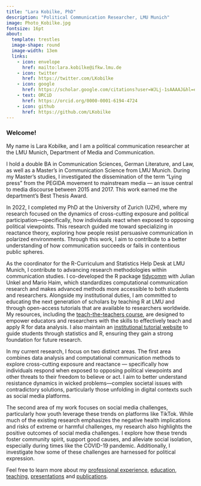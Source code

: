 ```yaml
---
title: "Lara Kobilke, PhD"
description: "Political Communication Researcher, LMU Munich"
image: Photo_Kobilke.jpg
fontsize: 16pt
about: 
  template: trestles
  image-shape: round
  image-width: 13em
  links:
    - icon: envelope
      href: mailto:lara.kobilke@ifkw.lmu.de
    - icon: twitter
      href: https://twitter.com/LKobilke
    - icon: google
      href: https://scholar.google.com/citations?user=WJLj-1sAAAAJ&hl=en
    - text: ORCiD
      href: https://orcid.org/0000-0001-6194-4724 
    - icon: github
      href: https://github.com/LKobilke
---
```


### Welcome!

::: {#hero-heading}
My name is Lara Kobilke, and I am a political communication researcher at the LMU Munich, Department of Media and Communication.

I hold a double BA in Communication Sciences, German Literature, and Law, as well as a Master's in Communication Science from LMU Munich. During my Master's studies, I investigated the dissemination of the term “Lying press” from the PEGIDA movement to mainstream media — an issue central to media discourse between 2015 and 2017. This work earned me the department’s Best Thesis Award.

In 2022, I completed my PhD at the University of Zurich (UZH), where my research focused on the dynamics of cross-cutting exposure and political participation—specifically, how individuals react when exposed to opposing political viewpoints. This research guided me toward specializing in reactance theory, exploring how people resist persuasive communication in polarized environments. Through this work, I aim to contribute to a better understanding of how communication succeeds or fails in contentious public spheres.

As the coordinator for the R-Curriculum and Statistics Help Desk at LMU Munich, I contribute to advancing research methodologies within communication studies. I co-developed the R package [tidycomm](https://cran.r-project.org/web/packages/tidycomm/index.html) with Julian Unkel and Mario Haim, which standardizes computational communication research and makes advanced methods more accessible to both students and researchers. Alongside my institutional duties, I am committed to educating the next generation of scholars by teaching R at LMU and through open-access tutorials that are available to researchers worldwide. My resources, including the [teach-the-teachers course](https://lkobilke.github.io/introduction_to_R/), are designed to empower educators and researchers with the skills to effectively teach and apply R for data analysis. I also maintain an [institutional tutorial website](https://datenanalyse.ifkw.lmu.de/) to guide students through statistics and R, ensuring they gain a strong foundation for future research.

In my current research, I focus on two distinct areas. The first area combines data analysis and computational communication methods to explore cross-cutting exposure and reactance — specifically how individuals respond when exposed to opposing political viewpoints and other threats to their freedom to believe or act. I aim to better understand resistance dynamics in wicked problems—complex societal issues with contradictory solutions, particularly those unfolding in digital contexts such as social media platforms.

The second area of my work focuses on social media challenges, particularly how youth leverage these trends on platforms like TikTok. While much of the existing research emphasizes the negative health implications and risks of extreme or harmful challenges, my research also highlights the positive outcomes of social media challenges. I explore how these trends foster community spirit, support good causes, and alleviate social isolation, especially during times like the COVID-19 pandemic. Additionally, I investigate how some of these challenges are harnessed for political expression.

Feel free to learn more about my [professional experience](Experience.qmd), [education](Education.qmd), [teaching](Teaching.qmd), [presentations](Presentations.qmd) and [publications](Publications.qmd).
:::
